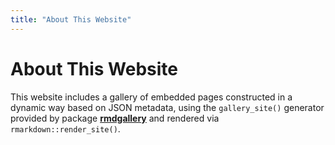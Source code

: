 ```yaml
---
title: "About This Website"
---
```


<h1>About This Website</h1>

This website includes a gallery of embedded pages constructed in a dynamic way based on JSON metadata, using the `gallery_site()` generator provided by package [**rmdgallery**](https://github.com/riccardoporreca/rmdgallery#readme) and rendered via `rmarkdown::render_site()`.

